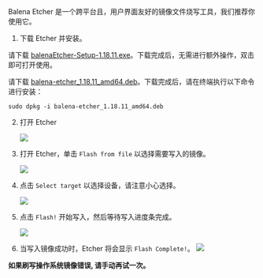 
Balena Etcher 是一个跨平台且，用户界面友好的镜像文件烧写工具，我们推荐你使用它。

1. 下载 Etcher 并安装。

<Tabs queryString="Platform">
<TabItem value="Windows">

请下载 [balenaEtcher-Setup-1.18.11.exe](https://github.com/balena-io/etcher/releases/download/v1.18.11/balenaEtcher-Setup-1.18.11.exe)。下载完成后，无需进行额外操作，双击即可打开使用。

</TabItem>
<TabItem value="Linux">

请下载 [balena-etcher_1.18.11_amd64.deb](https://github.com/balena-io/etcher/releases/download/v1.18.11/balena-etcher_1.18.11_amd64.deb)。下载完成后，请在终端执行以下命令进行安装：

```
sudo dpkg -i balena-etcher_1.18.11_amd64.deb
```

</TabItem>
</Tabs>

2. 打开 Etcher

   <Image
     src="/img/common/etcher/#model#-step1.webp"
     model={props.model}
     fallback="rock5a"
   />

3. 打开 Etcher，单击 `Flash from file` 以选择需要写入的镜像。

   <Image
     src="/img/common/etcher/#model#-step2.webp"
     model={props.model}
     fallback="rock5a"
   />

4. 点击 `Select target` 以选择设备，请注意小心选择。

   <Image
     src="/img/common/etcher/#model#-step3.webp"
     model={props.model}
     fallback="rock5a"
   />

5. 点击 `Flash!` 开始写入，然后等待写入进度条完成。

   <Image
     src="/img/common/etcher/#model#-step4.webp"
     model={props.model}
     fallback="rock5a"
   />

6. 当写入镜像成功时，Etcher 将会显示 `Flash Complete!`。
   <Image
     src="/img/common/etcher/#model#-step5.webp"
     model={props.model}
     fallback="rock5a"
   />

**如果刷写操作系统镜像错误, 请手动再试一次。**
